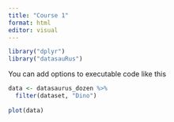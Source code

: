 ```yaml
---
title: "Course 1"
format: html
editor: visual
---
```


```r
library("dplyr")
library("datasauRus")
```

You can add options to executable code like this

```r
data <- datasaurus_dozen %>% 
  filter(dataset, "Dino")
    
plot(data)
```
